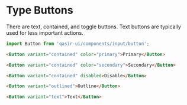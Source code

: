 
# Type Buttons

<Subtitle>
  There are text, contained, and toggle buttons. Text buttons are typically used for less important actions.
</Subtitle>
<Preview withSource="none">
  <Story id="components-inputs-button-example--types" />
</Preview>

```js
import Button from 'qasir-ui/components/input/button';
```

```html
<Button variant="contained" color="primary">Primary</Button>

<Button variant="contained" color="secondary">Secondary</Button>

<Button variant="contained" disabled>Disable</Button>

<Button variant="outlined">Outline</Button>

<Button variant="text">Text</Button>
```
